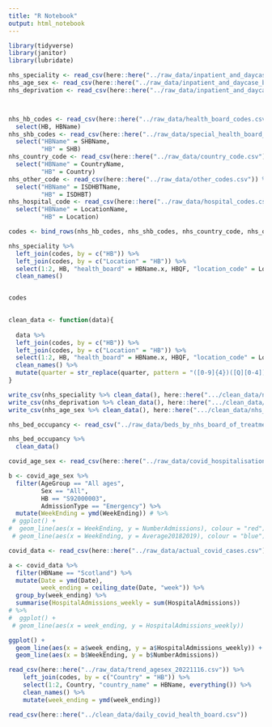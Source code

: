 ```yaml
---
title: "R Notebook"
output: html_notebook
---
```


```r
library(tidyverse)
library(janitor)
library(lubridate)
```

```r
nhs_speciality <- read_csv(here::here("../raw_data/inpatient_and_daycase_by_nhs_board_of_treatment_and_specialty.csv"))
nhs_age_sex <- read_csv(here::here("../raw_data/inpatient_and_daycase_by_nhs_board_of_treatment_age_and_sex.csv"))
nhs_deprivation <- read_csv(here::here("../raw_data/inpatient_and_daycase_by_nhs_board_of_treatment_and_simd.csv"))



nhs_hb_codes <- read_csv(here::here("../raw_data/health_board_codes.csv")) %>% 
  select(HB, HBName)
nhs_shb_codes <- read_csv(here::here("../raw_data/special_health_board_codes.csv")) %>% 
  select("HBName" = SHBName,
         "HB" = SHB) 
nhs_country_code <- read_csv(here::here("../raw_data/country_code.csv")) %>% 
  select("HBName" = CountryName,
         "HB" = Country)
nhs_other_code <- read_csv(here::here("../raw_data/other_codes.csv")) %>% 
  select("HBName" = ISDHBTName,
         "HB" = ISDHBT) 
nhs_hospital_code <- read_csv(here::here("../raw_data/hospital_codes.csv")) %>% 
  select("HBName" = LocationName,
         "HB" = Location)

codes <- bind_rows(nhs_hb_codes, nhs_shb_codes, nhs_country_code, nhs_other_code, nhs_hospital_code)

```


```r
nhs_speciality %>% 
  left_join(codes, by = c("HB")) %>% 
  left_join(codes, by = c("Location" = "HB")) %>% 
  select(1:2, HB, "health_board" = HBName.x, HBQF, "location_code" = Location, "location_name" = HBName.y,           everything()) %>% 
  clean_names()


codes
  
```

```r
clean_data <- function(data){
  
  data %>% 
  left_join(codes, by = c("HB")) %>% 
  left_join(codes, by = c("Location" = "HB")) %>% 
  select(1:2, HB, "health_board" = HBName.x, HBQF, "location_code" = Location, "location_name" = HBName.y,           everything()) %>% 
  clean_names() %>% 
  mutate(quarter = str_replace(quarter, pattern = "([0-9]{4})([Q][0-4])", replacement = "\\1 \\2"))
}

```

```r
write_csv(nhs_speciality %>% clean_data(), here::here(".../clean_data/nhs_speciality.csv"))
write_csv(nhs_deprivation %>% clean_data(), here::here(".../clean_data/nhs_speciality.csv"))
write_csv(nhs_age_sex %>% clean_data(), here::here(".../clean_data/nhs_speciality.csv"))


```


```r
nhs_bed_occupancy <- read_csv("../raw_data/beds_by_nhs_board_of_treatment_and_specialty.csv")
```

```r
nhs_bed_occupancy %>% 
  clean_data()
```

```r
covid_age_sex <- read_csv(here::here("../raw_data/covid_hospitalisations_data_age_sex.csv"))
```

```r
b <- covid_age_sex %>% 
  filter(AgeGroup == "All ages",
         Sex == "All",
         HB == "S92000003",
         AdmissionType == "Emergency") %>% 
  mutate(WeekEnding = ymd(WeekEnding)) # %>% 
 # ggplot() +
#  geom_line(aes(x = WeekEnding, y = NumberAdmissions), colour = "red") +
 # geom_line(aes(x = WeekEnding, y = Average20182019), colour = "blue")
```



```r
covid_data <- read_csv(here::here("../raw_data/actual_covid_cases.csv"))
```


```r
a <- covid_data %>% 
  filter(HBName == "Scotland") %>% 
  mutate(Date = ymd(Date),
         week_ending = ceiling_date(Date, "week")) %>% 
  group_by(week_ending) %>% 
  summarise(HospitalAdmissions_weekly = sum(HospitalAdmissions)) 
# %>% 
#  ggplot() +
 # geom_line(aes(x = week_ending, y = HospitalAdmissions_weekly))
```




```r
ggplot() +
  geom_line(aes(x = a$week_ending, y = a$HospitalAdmissions_weekly)) +
  geom_line(aes(x = b$WeekEnding, y = b$NumberAdmissions))
```


```r
read_csv(here::here("../raw_data/trend_agesex_20221116.csv")) %>% 
    left_join(codes, by = c("Country" = "HB")) %>% 
    select(1:2, Country, "country_name" = HBName, everything()) %>% 
    clean_names() %>% 
    mutate(week_ending = ymd(week_ending))
```

```r
read_csv(here::here("../clean_data/daily_covid_health_board.csv"))
```

